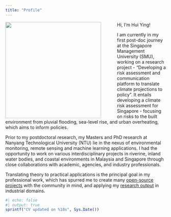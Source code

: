 ```yaml
---
title: "Profile"
---
```


![](images/ProfilePic.jpg){style="float:left; padding-right: 50px" fig-alt="" width="300"} Hi, I'm Hui Ying!

I am currently in my first post-doc journey at the Singapore Management University (SMU), working on a research project - "Developing a risk assessment and communication platform to translate climate projections to policy". It entails developing a climate risk assessment for Singapore - focusing on risks to the built environment from pluvial flooding, sea-level rise, and urban overheating, which aims to inform policies.

Prior to my postdoctoral research, my Masters and PhD research at Nanyang Technological University (NTU) lie in the nexus of environmental monitoring, remote sensing and machine learning applications. I had the opportunity to work on various interdisciplinary projects in riverine, inland water bodies, and coastal environments in Malaysia and Singapore through close collaborations with academic, agencies, and industry professionals.

Translating theory to practical applications is the principal goal in my professional work, which has spurred me to create many [open-source projects](https://github.com/pakhuiying) with the community in mind, and applying my [research output](https://scholar.google.com/citations?user=Sphg4YUAAAAJ&hl=en) in industrial domains.

```r
#| echo: false
#| output: true
sprintf("CV updated on %10s", Sys.Date())
```
